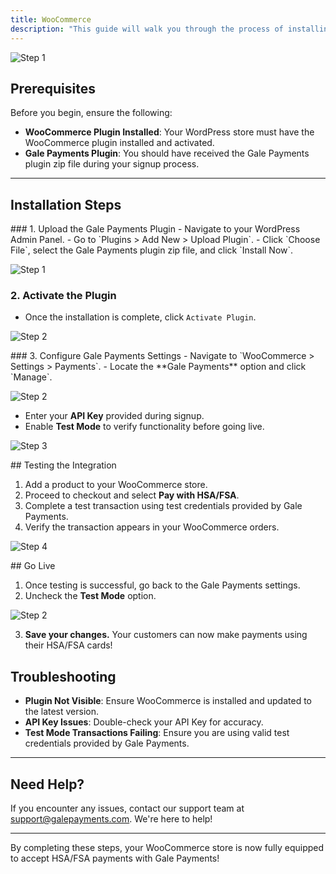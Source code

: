```yaml
---
title: WooCommerce
description: "This guide will walk you through the process of installing and configuring Gale Payments on your WooCommerce store, enabling HSA/FSA payments for your customers."
---
```


<img
  className="block"
  src="/images/galecommerce.png"
  alt="Step 1"
/>


## Prerequisites

Before you begin, ensure the following:
- **WooCommerce Plugin Installed**: Your WordPress store must have the WooCommerce plugin installed and activated.
- **Gale Payments Plugin**: You should have received the Gale Payments plugin zip file during your signup process.

---

## Installation Steps

<Steps>
  <Step title="First Step">
    ### 1. Upload the Gale Payments Plugin
- Navigate to your WordPress Admin Panel.
- Go to `Plugins > Add New > Upload Plugin`.
- Click `Choose File`, select the Gale Payments plugin zip file, and click `Install Now`.

<img
  className="block "
  src="/images/step1.png"
  alt="Step 1"
/>
  </Step>
  <Step title="Second Step">
   ### 2. Activate the Plugin
- Once the installation is complete, click `Activate Plugin`.

<img
  className="block "
  src="/images/step2.png"
  alt="Step 2"
/>

  </Step>
  <Step title="Third Step">
    ### 3. Configure Gale Payments Settings
- Navigate to `WooCommerce > Settings > Payments`.
- Locate the **Gale Payments** option and click `Manage`.

<img
  className="block "
  src="/images/manage.png"
  alt="Step 2"
/>


- Enter your **API Key** provided during signup.
- Enable **Test Mode** to verify functionality before going live.

<img
  className="block"
  src="/images/step4.png"
  alt="Step 3"
/>
  </Step>

  <Step title="Third Step">
    ## Testing the Integration

1. Add a product to your WooCommerce store.
2. Proceed to checkout and select **Pay with HSA/FSA**.
3. Complete a test transaction using test credentials provided by Gale Payments.
4. Verify the transaction appears in your WooCommerce orders.

<img
  className="block"
  src="/images/step5.png"
  alt="Step 4"
/>
  </Step>


  <Step title="Third Step">
   ## Go Live

1. Once testing is successful, go back to the Gale Payments settings.
2. Uncheck the **Test Mode** option.

<img
  className="block "
  src="/images/test.png"
  alt="Step 2"
/>

3. **Save your changes.** Your customers can now make payments using their HSA/FSA cards!

  </Step>
</Steps>







## Troubleshooting

- **Plugin Not Visible**: Ensure WooCommerce is installed and updated to the latest version.
- **API Key Issues**: Double-check your API Key for accuracy.
- **Test Mode Transactions Failing**: Ensure you are using valid test credentials provided by Gale Payments.

---

## Need Help?

If you encounter any issues, contact our support team at [support@galepayments.com](mailto:support@galepayments.com). We're here to help!

---

By completing these steps, your WooCommerce store is now fully equipped to accept HSA/FSA payments with Gale Payments!
